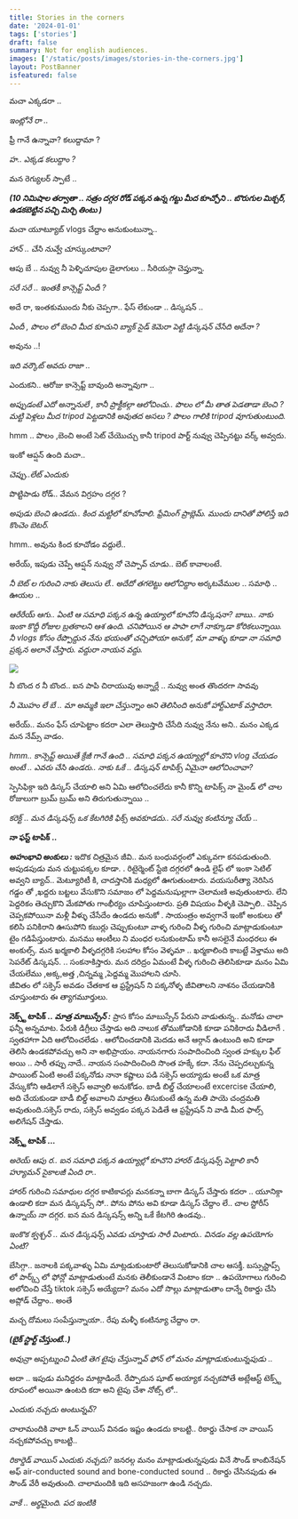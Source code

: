 ```yaml
---
title: Stories in the corners
date: '2024-01-01'
tags: ['stories']
draft: false
summary: Not for english audiences.
images: ['/static/posts/images/stories-in-the-corners.jpg']
layout: PostBanner
isfeatured: false
---
```


మచా ఎక్కడరా .. 

*ఇంట్లోనే రా ..*

ఫ్రీ గానే ఉన్నావా? కలుద్దామా ?

*హ..  ఎక్కడ కలుద్దాం ?*

మన రెగ్యులర్ స్పాటే .. 

***(10 నిమిషాల తర్వాతా .. సత్రం దగ్గర రోడ్ పక్కన ఉన్న గట్టు మీద కూచ్చోని .. బొరుగుల మిక్చర్, ఉడకబెట్టిన పచ్చి మిర్చి తింటు )***

మచా యూట్యూబ్ vlogs చేద్దాం అనుకుంటున్నా.. 

*హాన్ .. చేసి నువ్వే చూస్కుంటావా?*

ఆపు బే  .. నువ్వు నీ పెళ్ళిచూపుల డైలాగులు  .. సీరియస్గా  చెప్తున్నా. 

*సరే సరే .. ఇంతకీ కాన్సెప్ట్ ఏందీ ?*

అదే రా, ఇంతకుముందు నీకు చెప్పగా.. ఫేస్ లేకుండా .. డిస్కషన్ .. 

*ఏందీ , పొలం లో బెంచి మీద కూచుని బ్యాక్ సైడ్ కెమెరా పెట్టి డిస్కషన్ చేసేది అదేనా ?*

అవును ..!

*ఇది వర్కౌట్ అవదు రాజా  ..* 

ఎందుకని.. ఆరోజు కాన్సెప్ట్ బావుంది అన్నావుగా  ..

*అప్పుడంటే ఎదో అన్నానులే , కానీ ప్రాక్టీకల్గా ఆలోచించు..  పొలం లో మీ తాత  పెడతాడా బెంచి ?  మట్టి పెళ్లలు మీద tripod  పెట్టడానికి అవుతద అసలు  ? 
పొలం గాలికి tripod వూగుతుంటుంది.* 

hmm .. పొలం ,బెంచి అంటే సెట్ చేయొచ్చు కానీ  tripod పార్ట్ నువ్వు చెప్పినట్టు వర్క్ అవ్వదు. 

ఇంకో ఆప్షన్ ఉంది మచా.. 

*చెప్పు..లేట్ ఎందుకు* 

పొట్టిపాడు రోడ్.. వేమన విగ్రహం దగ్గర ?

*అపుడు బెంచి ఉండదు.. కింద మట్టిలో కూచోవాలి.  ఫ్రేమింగ్ ప్రాబ్లెమ్.  ముందు దానితో  పోలిస్తే ఇది కొంచెం బెటర్.* 

hmm.. అవును కింద కూచోడం వద్దులే..

అరేయ్, ఇపుడు చెప్పే ఆప్షన్ నువ్వు నో చెప్పావ్ చూడు.. బెట్ కావాలంటే. 

*నీ బెట్ ల గురించి నాకు తెలుసు లే..  అదేదో తగలెట్టు ఆలోచిద్దాం* 
అర్కటవేముల .. సమాధి .. ఊయల .. 

*ఆరేరేయ్ ఆగు.. ఏంటి ఆ సమాధి పక్కన ఉన్న ఉయ్యాలో కూచోని డిస్కషనా? బాబు.. నాకు  ఇంకా కొద్దీ రోజుల బ్రతకాలని ఆశ ఉంది.  చనిపోయిన ఆ  పాపా లాగే  నాక్కూడా కోరికలున్నాయి.  నీ vlogs కోసం రేప్పొద్దున నేను భయంతో చచ్చిపోయా అనుకో,  మా వాళ్ళు కూడా  నా సమాధి ప్రక్కన అలానే చేస్తారు. వద్దురా నాయన వద్దు.* 

![](/static/posts/images/tomb-with-swing.jpg)

నీ బొంద ర నీ బొంద.. ఐన పాపి చిరాయువు అన్నార్లే .. నువ్వు అంత  తొందరగా సావవు 

*నీ మొహం లే బే .. మా అమ్మకి ఇలా చేస్తున్నాం అని తెలిసింది అనుకో హార్ట్ఎటాక్ వస్తాదిరా.* 

అరేయ్.. మనం ఫేస్ చూపెట్టాం కదరా ఎలా తెలుస్తాది చేసేది నువ్వు నేను అని..  మనం ఎక్కడ మన నేమ్స్ వాడం. 

*hmm.. కాన్సెప్ట్ అయితే క్రేజీ గానే ఉంది ..  సమాధి పక్కన ఉయ్యాల్లో కూచొని vlog  చేయడం అంటే .. ఎవరు చేసి ఉండరు.. 
నాకు ఓకే .. 
డిస్కషన్ టాపిక్స్ ఏమైనా ఆలోచించావా?*


స్పెసిఫిక్గా ఇది డిస్కస్ చేయాలి అని ఏమి ఆలోచించలేదు కానీ కొన్ని టాపిక్స్ నా మైండ్ లో చాల రోజులుగా బ్రుమ్ బ్రుమ్ అని తిరుగుతున్నాయి .. 

*కరెక్ట్ ..  మన డిస్కషన్స్ ఒక కేటగిరికి ఫిక్స్ అవకూడదు..  సరే నువ్వు కంటిన్యూ చేయ్ ..* 

**నా ఫస్ట్ టాపిక్ ..**

***అహంభావి అంకులు :*** ఇదొక చిత్రమైన జీవి.. మన బంధువర్గంలో ఎక్కువగా కనపడుతుంది. అపుడపుడు మన చుట్టుపక్కల కూడా. .  రిటైర్మెంట్ స్టేజి దగ్గరలో ఉండి లైఫ్ లో ఇంకా సెటిల్ అవ్వని బ్యాచ్.. మెట్యూరిటీ కి, చాదస్తానికి మధ్యలో ఊగుతుంటారు. వయసురీత్యా నెరిసిన గడ్డం తో ,ఖద్దరు బట్టలు వేసుకొని సమాజం లో పెద్దమనుషుల్లాగా చెలామణి అవుతుంటారు. లేని పెద్దరికం తెచ్చుకొని మేకపోతు గాంభీర్యం చూపిస్తుంటారు. ప్రతి విషయం వీళ్ళకి చెప్పాలి.. చెప్పిన చెప్పకపోయినా మళ్లీ వీళ్ళు చేసేదేం ఉండదు అనుకో . సాయంత్రం అవ్వగానే  ఇంకో అంకులు తో కలిసి పనికిరాని ఊసుపోని కబుర్లు చెప్పుకుంటూ వాళ్ళ గురించి వీళ్ళ గురించి మాట్లాడుకుంటూ టైం గడిపేస్తుంటారు.  మనము ఆంటీలు ని మంధర లనుకుంటామ్ కానీ అసలైనే మంధరలు  ఈ అంకుల్స్. మన ఖర్మకాలి వీళ్ళదగ్గరికి సలహాల కోసం వెళ్ళమా .. ఖర్మకాలింది కాబట్టే వెళ్తాము అది సెపరేట్ డిస్కషన్. .. సంకనాకిస్తారు.  మన దరిద్రం ఏమంటే వీళ్ళ గురించి తెలిసికూడా మనం ఏమి చేయలేము ,అక్క,అత్త ,చిన్నమ్మ ,పెద్దమ్మ మొహాలని చూసి.  
జీవితం లో సక్సెస్ అవడం చేతకాక ఆ ఫ్రస్ట్రేషన్ ని పక్కనోళ్ళ జీవితాలని నాశనం చేయడానికి చూస్తుంటారు ఈ త్యాగమూర్తులు.  

**నెక్స్ట్ టాపిక్ ..** 
***మాత్ర మాబుస్సేన్ :*** ప్రాస కోసం మాబుస్సేన్ పేరుని వాడుతున్న.. మనోడు చాలా ఫన్నీ అన్నమాట. పేరుకి డిగ్రీలు చేస్తాడు  అది  నాలుక తోముకోడానికి కూడా పనికిరాదు  వీడిలాగే . స్వతహాగా ఏది ఆలోచించలేడు . ఆలోచించడానికి మెదడు అనే ఆర్గాన్ ఉంటుంది అని కూడా  తెలిసి ఉండకపోవచ్చు అని నా అభిప్రాయం.  నాయనగారు సంపాదించింది స్వంత హక్కుల ఫీల్ అయి .. సారీ తప్పు నాదే.. నాయన సంపాదించింది సొంత హక్కే కదా.  నేను చెప్పదల్చుకున్న పాయింట్ ఏంటి అంటే పక్కనోడు నానా కష్టాలు పడి సక్సెస్ అయ్యాడు అంటే ఒక మాత్ర వేస్కుకోని ఆడిలాగే  సక్సెస్ అవ్వాలి అనుకోడం. బాడీ బిల్డ్ చేయాలంటే excercise చేయాలి, అది చేయకుండా బాడీ బిల్డ్ అవాలని మాత్రలు  తీసుకుంటే ఉన్న మతి పాయె చంద్రమతి అవుతుంది.సక్సెస్ రాదు, సక్సెస్ అవ్వడం పక్కన పెడితే ఆ ఫ్రస్ట్రేషన్ ని వాడి మీద ఫాల్స్  అలిగేషన్ చేస్తాడు. 

**నెక్స్ట్ టాపిక్ ...** 

*అరెయ్ ఆపు ర.. ఐన సమాధి పక్కన ఉయ్యాల్లో కూచొని హారర్ డిస్కషన్స్ పెట్టాలి కానీ హ్యూమన్ సైకాలజీ ఏంది  రా..* 

హారర్ గురించి సమాధుల దగ్గర కాటికాపర్లు మనకన్నా బాగా డిస్కస్ చేస్తారు కదరా .. యూనిక్గా ఉండాలి కదా మన డిస్కషన్స్ సో.. పోను పోను అవి కూడా డిస్కస్ చేద్దాం లే.. చాల స్టోరీస్ ఉన్నాయ్ నా  దగ్గర. ఐన మన డిస్కషన్స్ అన్ని ఒకే కేటగిరి ఉండవు.. 

*ఇంకొక క్వశ్చన్ .. మన డిస్కషన్స్ ఎవడు చూస్తాడు సారీ వింటారు.. వినడం వల్ల ఉపయోగం ఏంటి?*

బేసిగ్గా.. జనాలకి పక్కవాళ్ళు ఏమి మాట్లడుకుంటారో తెలుసుకోడానికి చాల ఆసక్తీ. బస్సుస్టాప్స్ లో పార్క్స్ లో ఫోన్లో మాట్లాడుతుంటే మనకు తెలీకుండానే వింటాం కదా .. ఉపయోగాలు గురించి అలోచించి చేస్తే tiktok సక్సెస్ అయ్యేదా? మనం ఎదో సొల్లు మాట్లాడుతాం దాన్నే రికార్డు చేసి అప్లోడ్ చేద్దాం.. అంతే 

మచ్చ దోమలు సంపేస్తున్నాయా.. రేపు మళ్ళీ కంటిన్యూ చేద్దాం రా. 

***(బైక్ స్టార్ట్ చేస్తుంటే..)***

*అవున్రా అప్పట్నుంచి ఏంటి తెగ టైపు చేస్తున్నావ్ ఫోన్ లో మనం మాట్లాడుకుంటున్నపుడు ..* 

అదా .. ఇపుడు మనిద్దరం మాట్లాడిందే. రేప్పొదున షూట్ అయ్యాక నచ్చకపోతే అట్లేఆస్ట్ టెక్స్ట్ రూపంలో అయినా ఉంటది కదా అని టైపు చేశా నోట్స్ లో.. 

*ఎందుకు నచ్చదు అంటున్నవ్?*

చాలామందికి వాలా ఓన్ వాయిస్ వినడం ఇష్టం ఉండదు కాబట్టి.. రికార్డు చేసాక నా వాయిస్ నచ్చకపోవచ్చు కాబట్టి.. 

*రికార్డెడ్ వాయిస్ ఎందుకు నచ్చదు?*
జనరల్గ మనం మాట్లాడుతున్నపుడు వినే సౌండ్  కాంబినేషన్ అఫ్ air-conducted sound and bone-conducted sound .. రికార్డు చేసినపుడు ఈ సౌండ్ వేరీ అవుతుంది. చాలామందికి ఇది అసహజంగా ఉండి నచ్చదు. 

*వాకే .. అర్థమైంది. పద ఇంటికి* 
